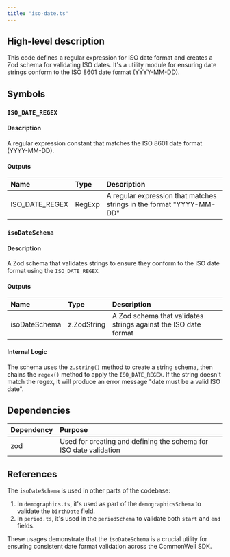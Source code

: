 ```yaml
---
title: "iso-date.ts"
---
```


## High-level description
This code defines a regular expression for ISO date format and creates a Zod schema for validating ISO dates. It's a utility module for ensuring date strings conform to the ISO 8601 date format (YYYY-MM-DD).

## Symbols

### `ISO_DATE_REGEX`
#### Description
A regular expression constant that matches the ISO 8601 date format (YYYY-MM-DD).

#### Outputs
| Name | Type | Description |
|:-----|:-----|:------------|
| ISO_DATE_REGEX | RegExp | A regular expression that matches strings in the format "YYYY-MM-DD" |

### `isoDateSchema`
#### Description
A Zod schema that validates strings to ensure they conform to the ISO date format using the `ISO_DATE_REGEX`.

#### Outputs
| Name | Type | Description |
|:-----|:-----|:------------|
| isoDateSchema | z.ZodString | A Zod schema that validates strings against the ISO date format |

#### Internal Logic
The schema uses the `z.string()` method to create a string schema, then chains the `regex()` method to apply the `ISO_DATE_REGEX`. If the string doesn't match the regex, it will produce an error message "date must be a valid ISO date".

## Dependencies
| Dependency | Purpose |
|:-----------|:--------|
| zod | Used for creating and defining the schema for ISO date validation |

## References
The `isoDateSchema` is used in other parts of the codebase:

1. In `demographics.ts`, it's used as part of the `demographicsSchema` to validate the `birthDate` field.
2. In `period.ts`, it's used in the `periodSchema` to validate both `start` and `end` fields.

These usages demonstrate that the `isoDateSchema` is a crucial utility for ensuring consistent date format validation across the CommonWell SDK.
